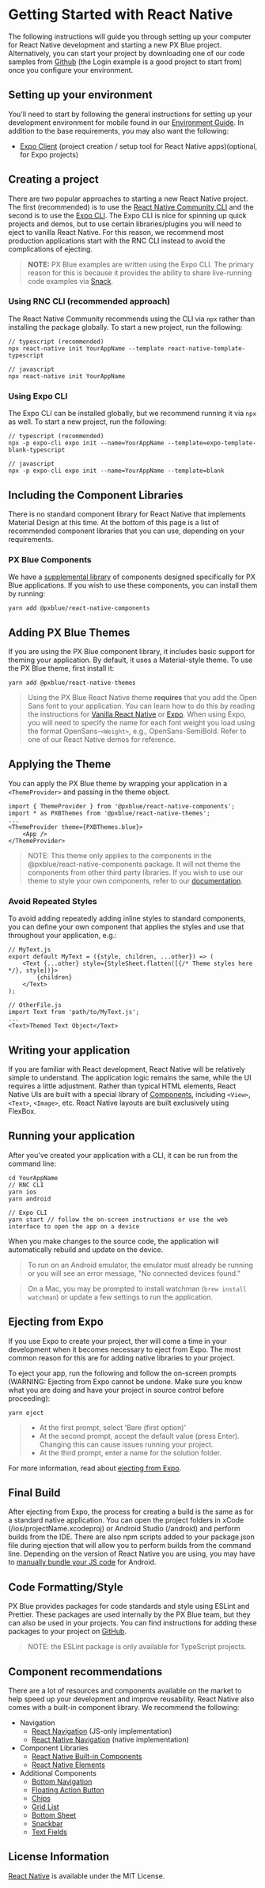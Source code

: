 # Getting Started with React Native

The following instructions will guide you through setting up your computer for React Native development and starting a new PX Blue project. Alternatively, you can start your project by downloading one of our code samples from [Github](https://github.com/pxblue) (the Login example is a good project to start from) once you configure your environment.

## Setting up your environment

You'll need to start by following the general instructions for setting up your development environment for mobile found in our [Environment Guide](/development/environment). In addition to the base requirements, you may also want the following:

-   [Expo Client](https://expo.io/learn) (project creation / setup tool for React Native apps)(optional, for Expo projects)

## Creating a project

There are two popular approaches to starting a new React Native project. The first (recommended) is to use the [React Native Community CLI](https://github.com/react-native-community/cli) and the second is to use the [Expo CLI](https://docs.expo.io/workflow/expo-cli/). The Expo CLI is nice for spinning up quick projects and demos, but to use certain libraries/plugins you will need to eject to vanilla React Native. For this reason, we recommend most production applications start with the RNC CLI instead to avoid the complications of ejecting.

> **NOTE:** PX Blue examples are written using the Expo CLI. The primary reason for this is because it provides the ability to share live-running code examples via [Snack](https://snack.expo.io/).

### Using RNC CLI (recommended approach)

The React Native Community recommends using the CLI via `npx` rather than installing the package globally. To start a new project, run the following:

```
// typescript (recommended)
npx react-native init YourAppName --template react-native-template-typescript

// javascript
npx react-native init YourAppName
```

### Using Expo CLI

The Expo CLI can be installed globally, but we recommend running it via `npx` as well. To start a new project, run the following:

```
// typescript (recommended)
npx -p expo-cli expo init --name=YourAppName --template=expo-template-blank-typescript

// javascript
npx -p expo-cli expo init --name=YourAppName --template=blank
```

## Including the Component Libraries

There is no standard component library for React Native that implements Material Design at this time. At the bottom of this page is a list of recommended component libraries that you can use, depending on your requirements.

### PX Blue Components

We have a [supplemental library](https://github.com/pxblue/react-native-component-library/tree/dev) of components designed specifically for PX Blue applications. If you wish to use these components, you can install them by running:

```
yarn add @pxblue/react-native-components
```

## Adding PX Blue Themes

If you are using the PX Blue component library, it includes basic support for theming your application. By default, it uses a Material-style theme. To use the PX Blue theme, first install it:

```
yarn add @pxblue/react-native-themes
```

> Using the PX Blue React Native theme **requires** that you add the Open Sans font to your application. You can learn how to do this by reading the instructions for [Vanilla React Native](https://medium.com/react-native-training/react-native-custom-fonts-ccc9aacf9e5e) or [Expo](https://docs.expo.io/guides/using-custom-fonts/).
> When using Expo, you will need to specify the name for each font weight you load using the format OpenSans-`<Weight>`, e.g., OpenSans-SemiBold. Refer to one of our React Native demos for reference.

## Applying the Theme

You can apply the PX Blue theme by wrapping your application in a `<ThemeProvider>` and passing in the theme object.

```
import { ThemeProvider } from '@pxblue/react-native-components';
import * as PXBThemes from '@pxblue/react-native-themes';
...
<ThemeProvider theme={PXBThemes.blue}>
    <App />
</ThemeProvider>
```

> NOTE: This theme only applies to the components in the @pxblue/react-native-components package. It will not theme the components from other third party libraries. If you wish to use our theme to style your own components, refer to our [documentation](https://github.com/pxblue/react-native-component-library/blob/dev/docs/Theme.md#using-the-theme-in-custom-components).

### Avoid Repeated Styles

To avoid adding repeatedly adding inline styles to standard components, you can define your own component that applies the styles and use that throughout your application, e.g.:

```
// MyText.js
export default MyText = ({style, children, ...other}) => (
    <Text {...other} style={StyleSheet.flatten([{/* Theme styles here */}, style])}>
        {children}
    </Text>
);

// OtherFile.js
import Text from 'path/to/MyText.js';
...
<Text>Themed Text Object</Text>
```

## Writing your application

If you are familiar with React development, React Native will be relatively simple to understand. The application logic remains the same, while the UI requires a little adjustment. Rather than typical HTML elements, React Native UIs are built with a special library of [Components](https://facebook.github.io/react-native/docs/components-and-apis), including `<View>`, `<Text>`, `<Image>`, etc. React Native layouts are built exclusively using FlexBox.

## Running your application

After you've created your application with a CLI, it can be run from the command line:

```
cd YourAppName
// RNC CLI
yarn ios
yarn android

// Expo CLI
yarn start // follow the on-screen instructions or use the web interface to open the app on a device
```

When you make changes to the source code, the application will automatically rebuild and update on the device.

> To run on an Android emulator, the emulator must already be running or you will see an error message, "No connected devices found."

> On a Mac, you may be prompted to install watchman (`brew install watchman`) or update a few settings to run the application.

## Ejecting from Expo

If you use Expo to create your project, ther will come a time in your development when it becomes necessary to eject from Expo. The most common reason for this are for adding native libraries to your project.

To eject your app, run the following and follow the on-screen prompts (WARNING: Ejecting from Expo cannot be undone. Make sure you know what you are doing and have your project in source control before proceeding):

```
yarn eject
```

> -   At the first prompt, select 'Bare (first option)'
> -   At the second prompt, accept the default value (press Enter). Changing this can cause issues running your project.
> -   At the third prompt, enter a name for the solution folder.

For more information, read about [ejecting from Expo](https://docs.expo.io/workflow/customizing/).

## Final Build

After ejecting from Expo, the process for creating a build is the same as for a standard native application. You can open the project folders in xCode (/ios/projectName.xcodeproj) or Android Studio (/android) and perform builds from the IDE. There are also npm scripts added to your package.json file during ejection that will allow you to perform builds from the command line. Depending on the version of React Native you are using, you may have to [manually bundle your JS code](https://stackoverflow.com/questions/44446523/unable-to-load-script-from-assets-index-android-bundle-on-windows) for Android.

## Code Formatting/Style

PX Blue provides packages for code standards and style using ESLint and Prettier. These packages are used internally by the PX Blue team, but they can also be used in your projects. You can find instructions for adding these packages to your project on [GitHub](https://github.com/pxblue/code-standards).

> NOTE: the ESLint package is only available for TypeScript projects.

## Component recommendations

There are a lot of resources and components available on the market to help speed up your development and improve reusability. React Native also comes with a built-in component library. We recommend the following:

-   Navigation
    -   [React Navigation](https://reactnavigation.org/) (JS-only implementation)
    -   [React Native Navigation](https://wix.github.io/react-native-navigation/#/) (native implementation)
-   Component Libraries
    -   [React Native Built-in Components](https://facebook.github.io/react-native/docs/components-and-apis.html)
    -   [React Native Elements](https://react-native-training.github.io/react-native-elements/)
-   Additional Components
    -   [Bottom Navigation](https://github.com/tomzaku/react-native-material-bottom-navigation-performance)
    -   [Floating Action Button](https://github.com/mastermoo/react-native-action-button)
    -   [Chips](https://github.com/prscX/react-native-chip-view#readme)
    -   [Grid List](https://github.com/gusgard/react-native-grid-list)
    -   [Bottom Sheet](https://github.com/cesardeazevedo/react-native-bottom-sheet-behavior)
    -   [Snackbar](https://github.com/cooperka/react-native-snackbar)
    -   [Text Fields](https://github.com/n4kz/react-native-material-textfield)

## License Information

[React Native](https://github.com/facebook/react-native/blob/master/LICENSE) is available under the MIT License.
